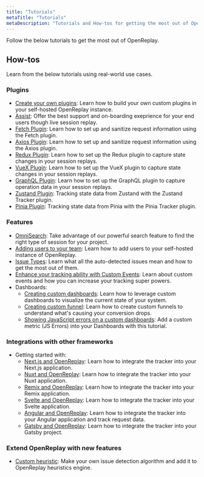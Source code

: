 ```yaml
---
title: "Tutorials"
metaTitle: "Tutorials"
metaDescription: "Tutorials and How-tos for getting the most out of OpenReplay."
---
```


Follow the below tutorials to get the most out of OpenReplay.

## How-tos

Learn from the below tutorials using real-world use cases.

### Plugins
- [Create your own plugins](/tutorials/build-plugins): Learn how to build your own custom plugins in your self-hosted OpenReplay instance.
- [Assist](/tutorials/assist): Offer the best support and on-boarding exeprience for your end users though live session replay.
- [Fetch Plugin](/tutorials/fetch): Learn how to set up and sanitize request information using the Fetch plugin.
- [Axios Plugin](/tutorials/axios): Learn how to set up and sanitize request information using the Axios plugin.
- [Redux Plugin](/tutorials/redux): Learn how to set up the Redux plugin to capture state changes in your session replays.
- [VueX Plugin](/tutorials/vuex): Learn how to set up the VueX plugin to capture state changes in your session replays.
- [GraphQL Plugin](/tutorials/graphql): Learn how to set up the GraphQL plugin to capture operation data in your session replays.
- [Zustand Plugin](/tutorials/zustand): Tracking state data from Zustand with the Zustand Tracker plugin.
- [Pinia Plugin](/tutorials/pinia): Tracking state data from Pinia with the Pinia Tracker plugin.

### Features

- [OmniSearch](/tutorials/omnisearch): Take advantage of our powerful search feature to find the right type of session for your project.
- [Adding users to your team](/tutorials/adding-users): Learn how to add users to your self-hosted instance of OpenReplay.
- [Issue Types](/tutorials/issues): Learn what all the auto-detected issues mean and how to get the most out of them.
- [Enhance your tracking ability with Custom Events](/tutorials/custom-events): Learn about custom events and how you can increase your tracking super powers.
- Dashboards:
   - [Creating custom dashboards](/tutorials/custom-dashboard): Learn how to leverage custom dashboards to visualize the current state of your system.
   - [Creating custom funnel](/tutorials/funnels): Learn how to create custom funnels to understand what's causing your conversion drops.
   - [Showing JavaScript errors on a custom dashboards](/tutorials/js-errors-dashboard): Add a custom metric (JS Errors) into your Dashboards with this tutorial.

### Integrations with other frameworks

- Getting started with:
   - [Next.js and OpenReplay](/tutorials/next): Learn how to integrate the tracker into your Next.js application.
   - [Nuxt and OpenReplay](/using-or/nuxt): Learn how to integrate the tracker into your Nuxt application.
   - [Remix and OpenReplay](/using-or/remix): Learn how to integrate the tracker into your Remix application.
   - [Svelte and OpenReplay](/using-or/svelte): Learn how to integrate the tracker into your Svelte application.
   - [Angular and OpenReplay](/using-or/angular): Learn how to integrate the tracker into your Angular application and track request data.
   - [Gatsby and OpenReplay](/using-or/gatsby): Learn how to integrate the tracker into your Gatsby project.

### Extend OpenReplay with new features
- [Custom heuristic](/tutorials/custom-heuristics): Make your own issue detection algorithm and add it to OpenReplay heuristics engine.
